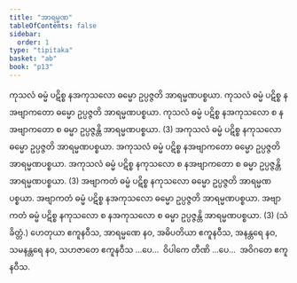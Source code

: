 ```yaml
---
title: "အာရမ္မဏ"
tableOfContents: false
sidebar:
  order: 1
type: "tipitaka"
basket: "ab"
book: "p13"
---
```



<DynamicBreadcrumb />

<Division number="5" book="p13" e="ch" v="40" p="174">

<Paragraph number="7" book="p13">
ကုသလံ ဓမ္မံ ပဋိစ္စ နအကုသလော ဓမ္မော ဥပ္ပဇ္ဇတိ အာရမ္မဏပစ္စယာ. ကုသလံ ဓမ္မံ ပဋိစ္စ နအဗျာကတော ဓမ္မော ဥပ္ပဇ္ဇတိ အာရမ္မဏပစ္စယာ. ကုသလံ ဓမ္မံ ပဋိစ္စ နအကုသလော စ နအဗျာကတော စ ဓမ္မာ ဥပ္ပဇ္ဇန္တိ အာရမ္မဏပစ္စယာ. (3)
</Paragraph>

<Paragraph number="8" book="p13">
အကုသလံ ဓမ္မံ ပဋိစ္စ နကုသလော ဓမ္မော ဥပ္ပဇ္ဇတိ အာရမ္မဏပစ္စယာ. အကုသလံ ဓမ္မံ ပဋိစ္စ နအဗျာကတော ဓမ္မော ဥပ္ပဇ္ဇတိ အာရမ္မဏပစ္စယာ. အကုသလံ ဓမ္မံ ပဋိစ္စ နကုသလော စ နအဗျာကတော စ ဓမ္မာ ဥပ္ပဇ္ဇန္တိ အာရမ္မဏပစ္စယာ. (3)
</Paragraph>

<Paragraph number="9" book="p13">
အဗျာကတံ ဓမ္မံ ပဋိစ္စ နကုသလော ဓမ္မော ဥပ္ပဇ္ဇတိ အာရမ္မဏပစ္စယာ. အဗျာကတံ ဓမ္မံ ပဋိစ္စ နအကုသလော ဓမ္မော ဥပ္ပဇ္ဇတိ အာရမ္မဏပစ္စယာ. အဗျာကတံ ဓမ္မံ ပဋိစ္စ နကုသလော စ နအကုသလော စ ဓမ္မာ ဥပ္ပဇ္ဇန္တိ အာရမ္မဏပစ္စယာ. (3) (သံခိတ္တံ.)
</Paragraph>

<Paragraph number="10" book="p13">
ဟေတုယာ ဧကူနဝီသ, အာရမ္မဏေ နဝ, အဓိပတိယာ ဧကူနဝီသ, အနန္တရေ နဝ, သမနန္တရေ နဝ, သဟဇာတေ ဧကူနဝီသ …ပေ…  ဝိပါကေ တီဏိ …ပေ…  အဝိဂတေ ဧကူနဝီသ.
</Paragraph>
</Division>